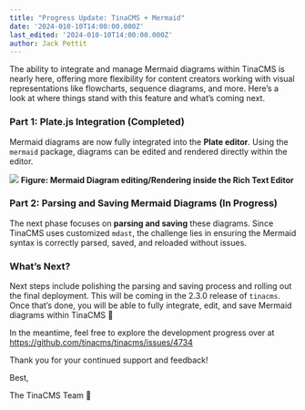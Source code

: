 ```yaml
---
title: "Progress Update: TinaCMS + Mermaid"
date: '2024-010-10T14:00:00.000Z'
last_edited: '2024-010-10T14:00:00.000Z'
author: Jack Pettit
---
```


The ability to integrate and manage Mermaid diagrams within TinaCMS is nearly here, offering more flexibility for content creators working with visual representations like flowcharts, sequence diagrams, and more. Here’s a look at where things stand with this feature and what’s coming next.

### Part 1: Plate.js Integration (Completed)

Mermaid diagrams are now fully integrated into the **Plate editor**. Using the `mermaid` package, diagrams can be edited and rendered directly within the editor. 

![](/img/blog/mermaid-progress.gif)
**Figure: Mermaid Diagram editing/Rendering inside the Rich Text Editor**

### Part 2: Parsing and Saving Mermaid Diagrams (In Progress)

The next phase focuses on **parsing and saving** these diagrams. Since TinaCMS uses customized `mdast`, the challenge lies in ensuring the Mermaid syntax is correctly parsed, saved, and reloaded without issues. 

### What’s Next?

Next steps include polishing the parsing and saving process and rolling out the final deployment. This will be coming in the 2.3.0 release of `tinacms`. Once that’s done, you will be able to fully integrate, edit, and save Mermaid diagrams within TinaCMS 🦙

In the meantime, feel free to explore the development progress over at https://github.com/tinacms/tinacms/issues/4734


Thank you for your continued support and feedback!

Best,

The TinaCMS Team 🦙
